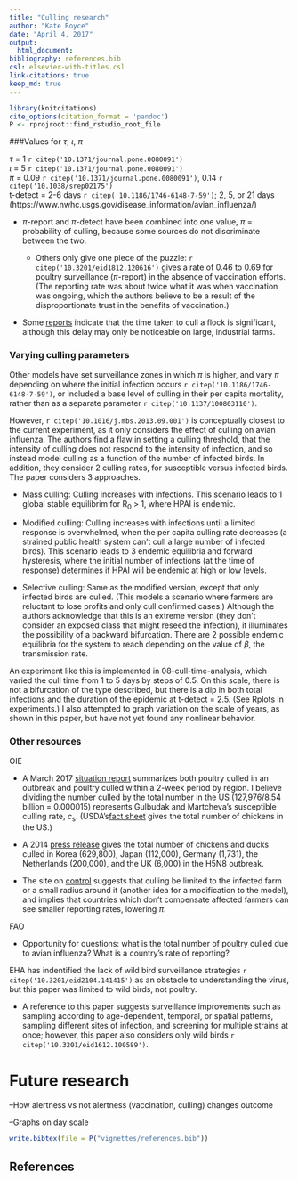 ```yaml
---
title: "Culling research"
author: "Kate Royce"
date: "April 4, 2017"
output:
  html_document:
bibliography: references.bib
csl: elsevier-with-titles.csl
link-citations: true
keep_md: true
---
```


```r
library(knitcitations)
cite_options(citation_format = 'pandoc')
P <- rprojroot::find_rstudio_root_file
```

###Values for $\tau$, $\iota$, $\pi$

$\tau$ = 1 `r citep('10.1371/journal.pone.0080091')`  
$\iota$ = 5 `r citep('10.1371/journal.pone.0080091')`   
$\pi$ = 0.09 `r citep('10.1371/journal.pone.0080091')`, 0.14 `r citep('10.1038/srep02175')`  
t-detect = 2-6 days `r citep('10.1186/1746-6148-7-59')`; 2, 5, or 21 days (https://www.nwhc.usgs.gov/disease_information/avian_influenza/)  
 
- $\pi$-report and $\pi$-detect have been combined into one value, $\pi$ = probability of culling, because some sources do not discriminate between the two.

  + Others only give one piece of the puzzle: `r citep('10.3201/eid1812.120616')` gives a rate of 0.46 to 0.69 for poultry surveillance ($\pi$-report) in the absence of vaccination efforts. (The reporting rate was about twice what it was when vaccination was ongoing, which the authors believe to be a result of the disproportionate trust in the benefits of vaccination.)

- Some [reports](https://fas.org/sgp/crs/misc/R44114.pdf) indicate that the time taken to cull a flock is significant, although this delay may only be noticeable on large, industrial farms.

### Varying culling parameters

Other models have set surveillance zones in which $\pi$ is higher, and vary $\pi$ depending on where the initial infection occurs `r citep('10.1186/1746-6148-7-59')`, or included a base level of culling in their per capita mortality, rather than as a separate parameter `r citep('10.1137/100803110')`.

However, `r citep('10.1016/j.mbs.2013.09.001')` is conceptually closest to the current experiment, as it only considers the effect of culling on avian influenza. The authors find a flaw in setting a culling threshold, that the intensity of culling does not respond to the intensity of infection, and so instead model culling as a function of the number of infected birds. In addition, they consider 2 culling rates, for susceptible versus infected birds. The paper considers 3 approaches.

- Mass culling: Culling increases with infections. This scenario leads to 1 global stable equilibrim for R~0~ > 1, where HPAI is endemic.

- Modified culling: Culling increases with infections until a limited response is overwhelmed, when the per capita culling rate decreases (a strained public health system can't cull a large number of infected birds). This scenario leads to 3 endemic equilibria and forward hysteresis, where the initial number of infections (at the time of response) determines if HPAI will be endemic at high or low levels.

- Selective culling: Same as the modified version, except that only infected birds are culled. (This models a scenario where farmers are reluctant to lose profits and only cull confirmed cases.) Although the authors acknowledge that this is an extreme version (they don't consider an exposed class that might reseed the infection), it illuminates the possibility of a backward bifurcation. There are 2 possible endemic equilibria for the system to reach depending on the value of $\beta$, the transmission rate.


An experiment like this is implemented in 08-cull-time-analysis, which varied the cull time from 1 to 5 days by steps of 0.5. On this scale, there is not a bifurcation of the type described, but there is a dip in both total infections and the duration of the epidemic at t-detect = 2.5. (See Rplots in experiments.) I also attempted to graph variation on the scale of years, as shown in this paper, but have not yet found any nonlinear behavior.


### Other resources

OIE

- A March 2017 [situation report](http://www.oie.int/fileadmin/Home/eng/Animal_Health_in_the_World/docs/pdf/OIE_AI_situation_report/OIE_SituationReport__AI_3_28Mar2017.pdf) summarizes both poultry culled in an outbreak and poultry culled within a 2-week period by region. I believe dividing the number culled by the total number in the US (127,976/8.54 billion = 0.000015) represents Gulbudak and Martcheva's susceptible culling rate, $c$~s~. (USDA's[fact sheet](https://www.usda.gov/sites/default/files/documents/nass-poultry-stats-factsheet.pdf) gives the total number of chickens in the US.)


- A 2014 [press release](http://www.oie.int/for-the-media/press-releases/detail/article/questions-and-answers-on-high-pathogenic-h5n8-avian-influenza-strain-update-27112014/) gives the total number of chickens and ducks culled in Korea (629,800), Japan (112,000), Germany (1,731), the Netherlands (200,000), and the UK (6,000) in the H5N8 outbreak.


- The site on [control](http://www.oie.int/en/animal-health-in-the-world/web-portal-on-avian-influenza/early-detection-warning-diagnostic-confirmation/) suggests that culling be limited to the infected farm or a small radius around it (another idea for a modification to the model), and implies that countries which don't compensate affected farmers can see smaller reporting rates, lowering $\pi$.

FAO

- Opportunity for questions: what is the total number of poultry culled due to avian influenza? What is a country's rate of reporting?


EHA has indentified the lack of wild bird surveillance strategies `r citep('10.3201/eid2104.141415')` as an obstacle to understanding the virus, but this paper was limited to wild birds, not poultry.

- A reference to this paper suggests surveillance improvements such as sampling according to age-dependent, temporal, or spatial patterns, sampling different sites of infection, and screening for multiple strains at once; however, this paper also considers only wild birds `r citep('10.3201/eid1612.100589')`. 

# Future research

--How alertness vs not alertness (vaccination, culling) changes outcome

--Graphs on day scale
 


```r
write.bibtex(file = P("vignettes/references.bib"))
```

## References

<div id="refs"></div>

